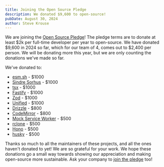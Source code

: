 ```yaml
---
title: Joining the Open Source Pledge
description: We donated $9,600 to open-source!
pubDate: August 30, 2024
author: Steve Krouse
---
```


We are joining the [Open Source Pledge](https://osspledge.com/)! The pledge terms are to donate at least $2k per full-time developer per year to open-source. We have donated $9,600 in 2024 so far, which for our team of 4, comes out to $2,400 per person. We will be donating more this year, but we are only counting the donations we've made so far.

We've donated to:

- [esm.sh](https://esm.sh/) - $1000
- [Sindre Sorhus](https://github.com/sindresorhus) - $1000
- [tsx](https://tsx.is/) - $1000
- [Fastify](https://fastify.dev/) - $1000
- [Zod](https://zod.dev/) - $1000
- [Unified](https://unifiedjs.com/) - $1000
- [Drizzle](https://orm.drizzle.team/) - $800
- [CodeMirror](https://codemirror.net/) - $800
- [Mock Service Worker](https://mswjs.io/) - $500
- [rclone](https://rclone.org/) - $500
- [Hono](https://hono.dev/) - $500
- [husky](https://typicode.github.io/husky/) - $500

Thanks so much to all the maintainers of these projects, and all the ones haven't donated to yet! We are so grateful for your work. We hope these donations go a small way towards showing our appreciation and making open-source more sustainable. Ask your company to [join the pledge](https://osspledge.com/join/) too!
